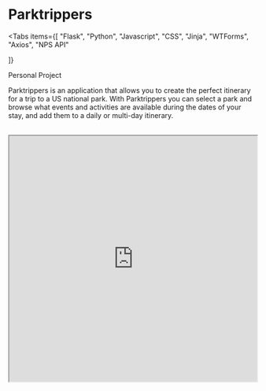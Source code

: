 
# Parktrippers

<Tabs
  items={[
    "Flask",
    "Python",
    "Javascript",
    "CSS",
    "Jinja",
    "WTForms",
    "Axios",
    "NPS API"

]}

> </Tabs>

<Callout type="info" emoji="👩🏻">
  Personal Project
</Callout>

Parktrippers is an application that allows you to create the perfect itinerary for a trip to a US national park. With Parktrippers you can select a park and browse what events and activities are available during the dates of your stay, and add them to a daily or multi-day itinerary.

<Cards>
  <Card
    icon="💻"
    title=" Github"
    href="https://github.com/jtkabenni/parktrippers"
  />
  <Card icon="🔗" title=" Site" href="https://parktrippers.onrender.com/" />
</Cards>
&thinsp;

<iframe
  src="https://parktrippers.onrender.com/"
  width="100%"
  height="500px"
  title="Parktrippers"
/>
